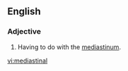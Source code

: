 ==English==
{{wikipedia}}
===Adjective===
{{en-adj|-}}
#{{medicine}} Having to do with the [[mediastinum]].

[[vi:mediastinal]]